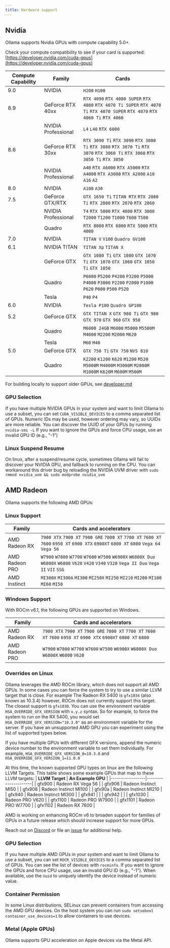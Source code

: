 ```yaml
---
title: Hardware support
---
```


## Nvidia

Ollama supports Nvidia GPUs with compute capability 5.0+.

Check your compute compatibility to see if your card is supported:
[https://developer.nvidia.com/cuda-gpus](https://developer.nvidia.com/cuda-gpus)

| Compute Capability | Family              | Cards                                                                                                                         |
| ------------------ | ------------------- | ----------------------------------------------------------------------------------------------------------------------------- |
| 9.0                | NVIDIA              | `H200` `H100`                                                                                                                 |
| 8.9                | GeForce RTX 40xx    | `RTX 4090` `RTX 4080 SUPER` `RTX 4080` `RTX 4070 Ti SUPER` `RTX 4070 Ti` `RTX 4070 SUPER` `RTX 4070` `RTX 4060 Ti` `RTX 4060` |
|                    | NVIDIA Professional | `L4` `L40` `RTX 6000`                                                                                                         |
| 8.6                | GeForce RTX 30xx    | `RTX 3090 Ti` `RTX 3090` `RTX 3080 Ti` `RTX 3080` `RTX 3070 Ti` `RTX 3070` `RTX 3060 Ti` `RTX 3060` `RTX 3050 Ti` `RTX 3050`  |
|                    | NVIDIA Professional | `A40` `RTX A6000` `RTX A5000` `RTX A4000` `RTX A3000` `RTX A2000` `A10` `A16` `A2`                                            |
| 8.0                | NVIDIA              | `A100` `A30`                                                                                                                  |
| 7.5                | GeForce GTX/RTX     | `GTX 1650 Ti` `TITAN RTX` `RTX 2080 Ti` `RTX 2080` `RTX 2070` `RTX 2060`                                                      |
|                    | NVIDIA Professional | `T4` `RTX 5000` `RTX 4000` `RTX 3000` `T2000` `T1200` `T1000` `T600` `T500`                                                   |
|                    | Quadro              | `RTX 8000` `RTX 6000` `RTX 5000` `RTX 4000`                                                                                   |
| 7.0                | NVIDIA              | `TITAN V` `V100` `Quadro GV100`                                                                                               |
| 6.1                | NVIDIA TITAN        | `TITAN Xp` `TITAN X`                                                                                                          |
|                    | GeForce GTX         | `GTX 1080 Ti` `GTX 1080` `GTX 1070 Ti` `GTX 1070` `GTX 1060` `GTX 1050 Ti` `GTX 1050`                                         |
|                    | Quadro              | `P6000` `P5200` `P4200` `P3200` `P5000` `P4000` `P3000` `P2200` `P2000` `P1000` `P620` `P600` `P500` `P520`                   |
|                    | Tesla               | `P40` `P4`                                                                                                                    |
| 6.0                | NVIDIA              | `Tesla P100` `Quadro GP100`                                                                                                   |
| 5.2                | GeForce GTX         | `GTX TITAN X` `GTX 980 Ti` `GTX 980` `GTX 970` `GTX 960` `GTX 950`                                                            |
|                    | Quadro              | `M6000 24GB` `M6000` `M5000` `M5500M` `M4000` `M2200` `M2000` `M620`                                                          |
|                    | Tesla               | `M60` `M40`                                                                                                                   |
| 5.0                | GeForce GTX         | `GTX 750 Ti` `GTX 750` `NVS 810`                                                                                              |
|                    | Quadro              | `K2200` `K1200` `K620` `M1200` `M520` `M5000M` `M4000M` `M3000M` `M2000M` `M1000M` `K620M` `M600M` `M500M`                    |

For building locally to support older GPUs, see [developer.md](./development.md#linux-cuda-nvidia)

### GPU Selection

If you have multiple NVIDIA GPUs in your system and want to limit Ollama to use
a subset, you can set `CUDA_VISIBLE_DEVICES` to a comma separated list of GPUs.
Numeric IDs may be used, however ordering may vary, so UUIDs are more reliable.
You can discover the UUID of your GPUs by running `nvidia-smi -L` If you want to
ignore the GPUs and force CPU usage, use an invalid GPU ID (e.g., "-1")

### Linux Suspend Resume

On linux, after a suspend/resume cycle, sometimes Ollama will fail to discover
your NVIDIA GPU, and fallback to running on the CPU. You can workaround this
driver bug by reloading the NVIDIA UVM driver with `sudo rmmod nvidia_uvm &&
sudo modprobe nvidia_uvm`

## AMD Radeon

Ollama supports the following AMD GPUs:

### Linux Support

| Family         | Cards and accelerators                                                                                                                         |
| -------------- | ---------------------------------------------------------------------------------------------------------------------------------------------- |
| AMD Radeon RX  | `7900 XTX` `7900 XT` `7900 GRE` `7800 XT` `7700 XT` `7600 XT` `7600` `6950 XT` `6900 XTX` `6900XT` `6800 XT` `6800` `Vega 64` `Vega 56`        |
| AMD Radeon PRO | `W7900` `W7800` `W7700` `W7600` `W7500` `W6900X` `W6800X Duo` `W6800X` `W6800` `V620` `V420` `V340` `V320` `Vega II Duo` `Vega II` `VII` `SSG` |
| AMD Instinct   | `MI300X` `MI300A` `MI300` `MI250X` `MI250` `MI210` `MI200` `MI100` `MI60` `MI50`                                                               |

### Windows Support

With ROCm v6.1, the following GPUs are supported on Windows.

| Family         | Cards and accelerators                                                                                              |
| -------------- | ------------------------------------------------------------------------------------------------------------------- |
| AMD Radeon RX  | `7900 XTX` `7900 XT` `7900 GRE` `7800 XT` `7700 XT` `7600 XT` `7600` `6950 XT` `6900 XTX` `6900XT` `6800 XT` `6800` |
| AMD Radeon PRO | `W7900` `W7800` `W7700` `W7600` `W7500` `W6900X` `W6800X Duo` `W6800X` `W6800` `V620`                               |

### Overrides on Linux

Ollama leverages the AMD ROCm library, which does not support all AMD GPUs. In
some cases you can force the system to try to use a similar LLVM target that is
close. For example The Radeon RX 5400 is `gfx1034` (also known as 10.3.4)
however, ROCm does not currently support this target. The closest support is
`gfx1030`. You can use the environment variable `HSA_OVERRIDE_GFX_VERSION` with
`x.y.z` syntax. So for example, to force the system to run on the RX 5400, you
would set `HSA_OVERRIDE_GFX_VERSION="10.3.0"` as an environment variable for the
server. If you have an unsupported AMD GPU you can experiment using the list of
supported types below.

If you have multiple GPUs with different GFX versions, append the numeric device
number to the environment variable to set them individually. For example,
`HSA_OVERRIDE_GFX_VERSION_0=10.3.0` and `HSA_OVERRIDE_GFX_VERSION_1=11.0.0`

At this time, the known supported GPU types on linux are the following LLVM Targets.
This table shows some example GPUs that map to these LLVM targets:
| **LLVM Target** | **An Example GPU** |
|-----------------|---------------------|
| gfx900 | Radeon RX Vega 56 |
| gfx906 | Radeon Instinct MI50 |
| gfx908 | Radeon Instinct MI100 |
| gfx90a | Radeon Instinct MI210 |
| gfx940 | Radeon Instinct MI300 |
| gfx941 | |
| gfx942 | |
| gfx1030 | Radeon PRO V620 |
| gfx1100 | Radeon PRO W7900 |
| gfx1101 | Radeon PRO W7700 |
| gfx1102 | Radeon RX 7600 |

AMD is working on enhancing ROCm v6 to broaden support for families of GPUs in a
future release which should increase support for more GPUs.

Reach out on [Discord](https://discord.gg/ollama) or file an
[issue](https://github.com/CopperCarbonateCollective/ollama-DreamingMetal/issues) for additional help.

### GPU Selection

If you have multiple AMD GPUs in your system and want to limit Ollama to use a
subset, you can set `ROCR_VISIBLE_DEVICES` to a comma separated list of GPUs.
You can see the list of devices with `rocminfo`. If you want to ignore the GPUs
and force CPU usage, use an invalid GPU ID (e.g., "-1"). When available, use the
`Uuid` to uniquely identify the device instead of numeric value.

### Container Permission

In some Linux distributions, SELinux can prevent containers from
accessing the AMD GPU devices. On the host system you can run
`sudo setsebool container_use_devices=1` to allow containers to use devices.

### Metal (Apple GPUs)

Ollama supports GPU acceleration on Apple devices via the Metal API.
